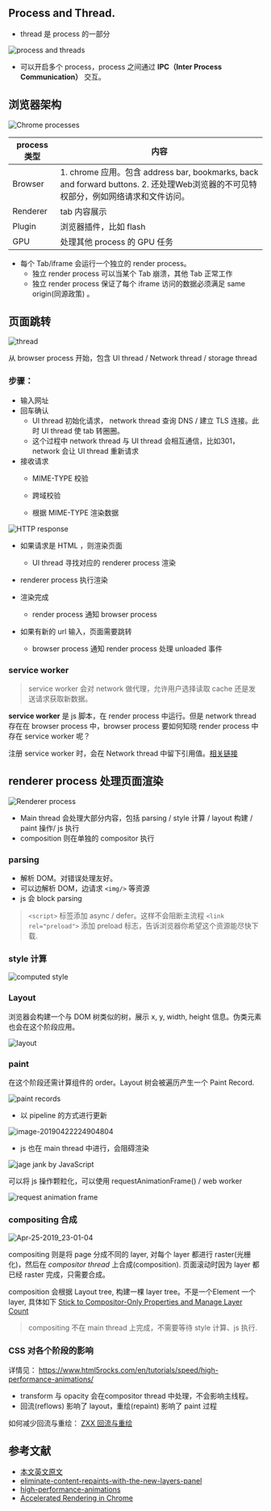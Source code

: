 ## Process and Thread.

* thread 是 process 的一部分

![process and threads](https://github.com/wulucxy/blog/raw/master/src/routes/posts/2019-04-26-webkit-structure/image/process-thread.png)

* 可以开启多个 process，process 之间通过  **IPC（Inter Process Communication）**  交互。

## 浏览器架构

![Chrome processes](https://github.com/wulucxy/blog/raw/master/src/routes/posts/2019-04-26-webkit-structure/image/browserui.png)

| process 类型 | 内容                                       |
| ---------- | ---------------------------------------- |
| Browser    | 1. chrome 应用。包含 address bar, bookmarks, back and forward buttons. 2. 还处理Web浏览器的不可见特权部分，例如网络请求和文件访问。 |
| Renderer   | tab 内容展示                                 |
| Plugin     | 浏览器插件，比如 flash                           |
| GPU        | 处理其他 process 的 GPU 任务                    |

* 每个 Tab/iframe 会运行一个独立的 render process。
  * 独立 render process 可以当某个 Tab 崩溃，其他 Tab 正常工作
  * 独立 render process 保证了每个 iframe 访问的数据必须满足 same origin(同源政策) 。



## 页面跳转
![thread](https://github.com/wulucxy/blog/raw/master/src/routes/posts/2019-04-26-webkit-structure/image/browserprocesses.png)

从 browser process 开始，包含 UI thread / Network thread / storage thread


### 步骤：

* 输入网址
* 回车确认
   * UI thread 初始化请求， network thread 查询 DNS / 建立 TLS 连接。此时 UI thread 使 tab 转圈圈。
   * 这个过程中 network thread 与 UI thread 会相互通信，比如301，network 会让 UI thread 重新请求
* 接收请求
  * MIME-TYPE 校验
  
  * 跨域校验
  
  * 根据 MIME-TYPE 渲染数据
  
    

![HTTP response](https://github.com/wulucxy/blog/raw/master/src/routes/posts/2019-04-26-webkit-structure/image/response.png)

* 如果请求是 HTML ，则渲染页面
  
  * UI thread 寻找对应的 renderer process 渲染
* renderer process 执行渲染
* 渲染完成
  
  * render process 通知 browser process 
* 如果有新的 url 输入，页面需要跳转
  
  * browser process 通知 render process 处理 unloaded 事件
  
### service worker

> service worker 会对 network 做代理，允许用户选择读取 cache 还是发送请求获取新数据。



**service worker** 是 js 脚本，在 render process 中运行。但是 network thread 存在在 browser process 中，browser process 要如何知晓 render process 中存在 service worker 呢？

注册 service worker 时，会在 Network thread 中留下引用值。[相关链接](https://developers.google.com/web/fundamentals/primers/service-workers/lifecycle)





## renderer process 处理页面渲染

![Renderer process](https://github.com/wulucxy/blog/raw/master/src/routes/posts/2019-04-26-webkit-structure/image/renderer.png)

* Main thread 会处理大部分内容，包括 parsing / style 计算 / layout 构建 / paint 操作/ js 执行
* composition 则在单独的 compositor 执行

### parsing
* 解析 DOM。对错误处理友好。
* 可以边解析 DOM，边请求 `<img/>` 等资源
* js 会 block parsing

> `<script>` 标签添加 async / defer。这样不会阻断主流程
> `<link rel="preload">` 添加 preload 标志，告诉浏览器你希望这个资源能尽快下载.

### style 计算

![computed style](https://github.com/wulucxy/blog/raw/master/src/routes/posts/2019-04-26-webkit-structure/image/computedstyle.png)

### Layout

浏览器会构建一个与 DOM 树类似的树，展示 x, y, width, height 信息。伪类元素也会在这个阶段应用。

![layout](https://github.com/wulucxy/blog/raw/master/src/routes/posts/2019-04-26-webkit-structure/image/layout.png)



### paint
在这个阶段还需计算组件的 order。Layout 树会被遍历产生一个 Paint Record.

![paint records](https://github.com/wulucxy/blog/raw/master/src/routes/posts/2019-04-26-webkit-structure/image/paint.png)


* 以 pipeline 的方式进行更新

![image-20190422224904804](https://github.com/wulucxy/blog/raw/master/src/routes/posts/2019-04-26-webkit-structure/image/pipeline.png)


* js 也在 main thread 中进行，会阻碍渲染

![jage jank by JavaScript](https://github.com/wulucxy/blog/raw/master/src/routes/posts/2019-04-26-webkit-structure/image/pagejank2.png)

可以将 js 操作颗粒化，可以使用 requestAnimationFrame() / web worker

![request animation frame](https://github.com/wulucxy/blog/raw/master/src/routes/posts/2019-04-26-webkit-structure/image/raf.png)

### compositing 合成

![Apr-25-2019_23-01-04](https://github.com/wulucxy/blog/raw/master/src/routes/posts/2019-04-26-webkit-structure/image/compositing.gif)


compositing 则是将 page 分成不同的 layer, 对每个 layer 都进行 raster(光栅化)，然后在  *compositor thread* 上合成(composition).
页面滚动时因为 layer 都已经 raster 完成，只需要合成。

composition 会根据 Layout tree, 构建一棵 layer tree。不是一个Element 一个layer, 具体如下 [Stick to Compositor-Only Properties and Manage Layer Count](https://developers.google.com/web/fundamentals/performance/rendering/stick-to-compositor-only-properties-and-manage-layer-count)

> compositing 不在 main thread 上完成，不需要等待  style 计算、js 执行.

### CSS 对各个阶段的影响
详情见： https://www.html5rocks.com/en/tutorials/speed/high-performance-animations/

* transform 与 opacity 会在compositor thread 中处理，不会影响主线程。
* 回流(reflows) 影响了 layout，重绘(repaint) 影响了 paint 过程

如何减少回流与重绘：
[ZXX 回流与重绘](https://www.zhangxinxu.com/wordpress/2010/01/%E5%9B%9E%E6%B5%81%E4%B8%8E%E9%87%8D%E7%BB%98%EF%BC%9Acss%E6%80%A7%E8%83%BD%E8%AE%A9javascript%E5%8F%98%E6%85%A2%EF%BC%9F/)



## 参考文献

- [本文英文原文](https://developers.google.com/web/updates/2018/09/inside-browser-part1) 
- [eliminate-content-repaints-with-the-new-layers-panel](https://blog.logrocket.com/eliminate-content-repaints-with-the-new-layers-panel-in-chrome-e2c306d4d752)
- [high-performance-animations](https://www.html5rocks.com/en/tutorials/speed/high-performance-animations/)
- [Accelerated Rendering in Chrome](https://www.html5rocks.com/zh/tutorials/speed/layers/)

